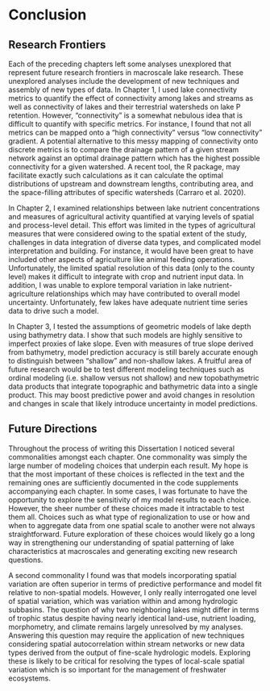 # Conclusion {-}
## Research Frontiers {-}
\noindent
Each of the preceding chapters left some analyses unexplored that represent future research frontiers in macroscale lake research. These unexplored analyses include the development of new techniques and assembly of new types of data.
In Chapter 1, I used lake connectivity metrics to quantify the effect of connectivity among lakes and streams as well as connectivity of lakes and their terrestrial watersheds on lake P retention. However, “connectivity” is a somewhat nebulous idea that is difficult to quantify with specific metrics. For instance, I found that not all metrics can be mapped onto a “high connectivity” versus “low connectivity” gradient. A potential alternative to this messy mapping of connectivity onto discrete metrics is to compare the drainage pattern of a given stream network against an optimal drainage pattern which has the highest possible connectivity for a given watershed. A recent tool, the \texttt{OCNet} R package, may facilitate exactly such calculations as it can calculate the optimal distributions of upstream and downstream lengths, contributing area, and the space-filling attributes of specific watersheds (Carraro et al. 2020). 

In Chapter 2, I examined relationships between lake nutrient concentrations and measures of agricultural activity quantified at varying levels of spatial and process-level detail. This effort was limited in the types of agricultural measures that were considered owing to the spatial extent of the study, challenges in data integration of diverse data types, and complicated model interpretation and building. For instance, it would have been great to have included other aspects of agriculture like animal feeding operations. Unfortunately, the limited spatial resolution of this data (only to the county level) makes it difficult to integrate with crop and nutrient input data. In addition, I was unable to explore temporal variation in lake nutrient-agriculture relationships which may have contributed to overall model uncertainty. Unfortunately, few lakes have adequate nutrient time series data to drive such a model. 

In Chapter 3, I tested the assumptions of geometric models of lake depth using bathymetry data. I show that such models are highly sensitive to imperfect proxies of lake slope. Even with measures of true slope derived from bathymetry, model prediction accuracy is still barely accurate enough to distinguish between “shallow” and non-shallow lakes. A fruitful area of future research would be to test different modeling techniques such as ordinal modeling (i.e. shallow versus not shallow) and new topobathymetric data products that integrate topographic and bathymetric data into a single product. This may boost predictive power and avoid changes in resolution and changes in scale that likely introduce uncertainty in model predictions.

## Future Directions {-}
\noindent
Throughout the process of writing this Dissertation I noticed several commonalities amongst each chapter. One commonality was simply the large number of modeling choices that underpin each result. My hope is that the most important of these choices is reflected in the text and the remaining ones are sufficiently documented in the code supplements accompanying each chapter. In some cases, I was fortunate to have the opportunity to explore the sensitivity of my model results to each choice. However, the sheer number of these choices made it intractable to test them all. Choices such as what type of regionalization to use or how and when to aggregate data from one spatial scale to another were not always straightforward. Future exploration of these choices would likely go a long way in strengthening our understanding of spatial patterning of lake characteristics at macroscales and generating exciting new research questions.

A second commonality I found was that models incorporating spatial variation are often superior in terms of predictive performance and model fit relative to non-spatial models. However, I only really interrogated one level of spatial variation, which was variation within and among hydrologic subbasins. The question of why two neighboring lakes might differ in terms of trophic status despite having nearly identical land-use, nutrient loading, morphometry, and climate remains largely unresolved by my analyses. Answering this question may require the application of new techniques considering spatial autocorrelation within stream networks or new data types derived from the output of fine-scale hydrologic models. Exploring these is likely to be critical for resolving the types of local-scale spatial variation which is so important for the management of freshwater ecosystems.

\clearpage
\hypertarget{references}{%
\chapter*[References]{
  \hspace{0pt}
    \vfill
    References
    \vfill
  \hspace{0pt}
}\label{references}}
\addcontentsline{toc}{chapter}{References}
\renewcommand{\bibsection}{}
\clearpage
\linespread{1}\selectfont
